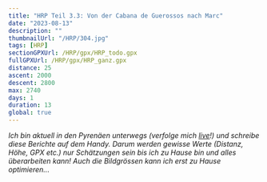 ```yaml
---
title: "HRP Teil 3.3: Von der Cabana de Guerossos nach Marc"
date: "2023-08-13"
description: ""
thumbnailUrl: "/HRP/304.jpg"
tags: [HRP]
sectionGPXUrl: /HRP/gpx/HRP_todo.gpx
fullGPXUrl: /HRP/gpx/HRP_ganz.gpx
distance: 25
ascent: 2000
descent: 2800
max: 2740
days: 1
duration: 13
global: true
---
```


*Ich bin aktuell in den Pyrenäen unterwegs (verfolge mich <a href="/live">live</a>!) und schreibe diese Berichte auf dem Handy. Darum werden gewisse Werte (Distanz, Höhe, GPX etc.) nur Schätzungen sein bis ich zu Hause bin und alles überarbeiten kann! Auch die Bildgrössen kann ich erst zu Hause optimieren...*



<Img imageUrl="/HRP/301.jpg" description="" />
<Img imageUrl="/HRP/302.jpg" description="" />
<Img imageUrl="/HRP/303.jpg" description="" />
<Img imageUrl="/HRP/304.jpg" description="" />
<Img imageUrl="/HRP/305.jpg" description="" />
